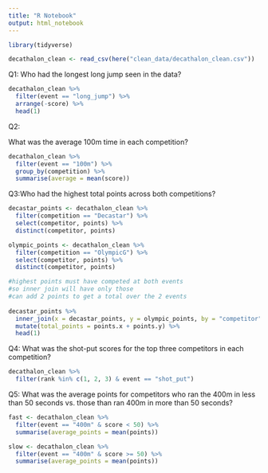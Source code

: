 ```yaml
---
title: "R Notebook"
output: html_notebook
---
```


```r
library(tidyverse)

decathalon_clean <- read_csv(here("clean_data/decathalon_clean.csv"))
```

Q1: 
Who had the longest long jump seen in the data?

```r
decathalon_clean %>% 
  filter(event == "long_jump") %>% 
  arrange(-score) %>% 
  head(1)
```
Q2:

What was the average 100m time in each competition?

```r
decathalon_clean %>% 
  filter(event == "100m") %>% 
  group_by(competition) %>% 
  summarise(average = mean(score))
```

Q3:Who had the highest total points across both competitions?

```r
decastar_points <- decathalon_clean %>% 
  filter(competition == "Decastar") %>% 
  select(competitor, points) %>% 
  distinct(competitor, points)

olympic_points <- decathalon_clean %>% 
  filter(competition == "OlympicG") %>% 
  select(competitor, points) %>% 
  distinct(competitor, points)

#highest points must have competed at both events
#so inner join will have only those 
#can add 2 points to get a total over the 2 events
  
decastar_points %>% 
  inner_join(x = decastar_points, y = olympic_points, by = "competitor") %>% 
  mutate(total_points = points.x + points.y) %>% 
  head(1)
```

Q4: What was the shot-put scores for the top three competitors in each competition?

```r
decathalon_clean %>% 
  filter(rank %in% c(1, 2, 3) & event == "shot_put")
```
Q5:
What was the average points for competitors who ran the 400m in less than 50 seconds vs. those than ran 400m in more than 50 seconds?

```r
fast <- decathalon_clean %>% 
  filter(event == "400m" & score < 50) %>% 
  summarise(average_points = mean(points))

slow <- decathalon_clean %>% 
  filter(event == "400m" & score >= 50) %>% 
  summarise(average_points = mean(points))
  
```

